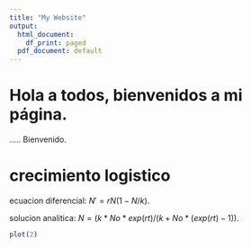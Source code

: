 ```yaml
---
title: "My Website"
output:
  html_document:
    df_print: paged
  pdf_document: default
---
```



# Hola a todos, bienvenidos a mi página.
..... Bienvenido.

# crecimiento logistico

ecuacion diferencial: $N'=rN(1-N/k)$.

solucion analitica: $N =(k*No*exp(rt)/(k + No*(exp(rt) - 1))$.


```r
plot(2)
```


